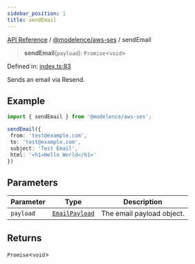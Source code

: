 ```yaml
---
sidebar_position: 1
title: sendEmail
---
```


[API Reference](/api-reference/@modelence/aws-ses/functions/../../../index) / [@modelence/aws-ses](/api-reference/@modelence/aws-ses/functions/../index) / sendEmail

> **sendEmail**(`payload`): `Promise`\<`void`\>

Defined in: [index.ts:83](https://github.com/modelence/modelence/blob/35d8bc2685ef485e261064cb30d0318e5214971b/packages/aws-ses/src/index.ts#L83)

Sends an email via Resend.

## Example

```ts
import { sendEmail } from '@modelence/aws-ses';

sendEmail({
 from: 'test@example.com',
 to: 'test@example.com',
 subject: 'Test Email',
 html: '<h1>Hello World</h1>'
})
```

## Parameters

| Parameter | Type | Description |
| ------ | ------ | ------ |
| `payload` | [`EmailPayload`](/api-reference/@modelence/aws-ses/functions/../type-aliases/EmailPayload) | The email payload object. |

## Returns

`Promise`\<`void`\>
